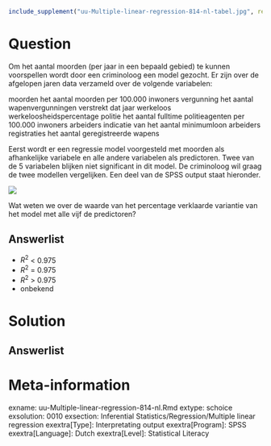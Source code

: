 ```{r, echo = FALSE, results = "hide"}
include_supplement("uu-Multiple-linear-regression-814-nl-tabel.jpg", recursive = TRUE)
```



Question
========
  
Om het aantal moorden (per jaar in een bepaald gebied) te kunnen voorspellen wordt door een criminoloog een model gezocht. Er zijn over de afgelopen jaren data verzameld over de volgende variabelen:

moorden het aantal moorden per 100.000 inwoners
vergunning het aantal wapenvergunningen verstrekt dat jaar
werkeloos werkeloosheidspercentage
politie het aantal fulltime politieagenten per 100.000 inwoners
arbeiders indicatie van het aantal minimumloon arbeiders
registraties het aantal geregistreerde wapens

Eerst wordt er een regressie model voorgesteld met moorden als afhankelijke variabele en alle andere variabelen als predictoren. Twee van de 5 variabelen blijken niet significant in dit model. De criminoloog wil graag de twee modellen vergelijken. Een deel van de SPSS output staat hieronder.


![](uu-Multiple-linear-regression-814-nl-tabel.jpg)

Wat weten we over de waarde van het percentage verklaarde variantie van het model met alle vijf de predictoren?
  
Answerlist
----------
* $R^2$ < 0.975 
* $R^2$ = 0.975
* $R^2$ > 0.975 
* onbekend


Solution
========
  


Answerlist
----------



Meta-information
================
exname: uu-Multiple-linear-regression-814-nl.Rmd
extype: schoice
exsolution: 0010
exsection: Inferential Statistics/Regression/Multiple linear regression
exextra[Type]: Interpretating output
exextra[Program]: SPSS
exextra[Language]: Dutch
exextra[Level]: Statistical Literacy
